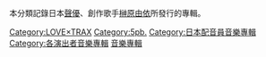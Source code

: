 本分類記錄日本[[聲優|聲優]]、創作歌手[[榊原由依|榊原由依]]所發行的專輯。

{{DEFAULTSORT:Sakakibara Yui}}
[[Category:LOVE×TRAX|Category:LOVE×TRAX]]
[[Category:5pb.|Category:5pb.]]
[[Category:日本配音員音樂專輯|Category:日本配音員音樂專輯]]
[[Category:各演出者音樂專輯|Category:各演出者音樂專輯]]
[[Category:榊原由依|音樂專輯]]